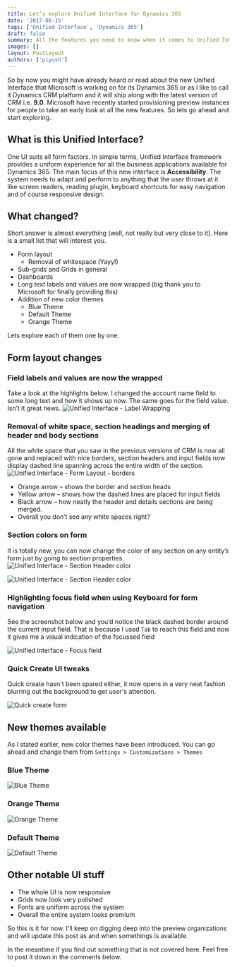 ```yaml
---
title: Let’s explore Unified Interface for Dynamics 365
date: '2017-08-15'
tags: ['Unified Interface', 'Dynamics 365']
draft: false
summary: All the features you need to know when it comes to Unified Interface on Dynamics 365
images: []
layout: PostLayout
authors: ['piyush']
---
```


So by now you might have already heard or read about the new Unified Interface that Microsoft is working on for its Dynamics 365 or as I like to call it Dynamics CRM platform and it will ship along with the latest version of CRM i.e. **9.0**.
Microsoft have recently started provisioning preview instances for people to take an early look at all the new features. So lets go ahead and start exploring.

## What is this Unified Interface?

One UI suits all form factors. In simple terms, Unified Interface framework provides a uniform experience for all the business applications available for Dynamics 365.
The main focus of this new interface is **Accessibility**. The system needs to adapt and perform to anything that the user throws at it like screen readers, reading plugin, keyboard shortcuts for easy navigation and of course responsive design.

## What changed?

Short answer is almost everything (well, not really but very close to it). Here is a small list that will interest you.

- Form layout
  - Removal of whitespace (Yayy!)
- Sub-grids and Grids in general
- Dashboards
- Long text labels and values are now wrapped (big thank you to Microsoft for finally providing this)
- Addition of new color themes
  - Blue Theme
  - Default Theme
  - Orange Theme

Lets explore each of them one by one.

## Form layout changes

### Field labels and values are now the wrapped

Take a look at the highlights below. I changed the account name field to some long text and how it shows up now. The same goes for the field value. Isn’t it great news.
![Unified Interface - Label Wrapping](/static/images/2021/05/Unified_Interface_label_wrapping.png)

### Removal of white space, section headings and merging of header and body sections

All the white space that you saw in the previous versions of CRM is now all gone and replaced with nice borders, section headers and input fields now display dashed line spanning across the entire width of the section.
![Unified Interface - Form Layout - borders](/static/images/2021/05/Unified_Interface_form_layout_borders.png)

- Orange arrow – shows the border and section heads
- Yellow arrow – shows how the dashed lines are placed for input fields
- Black arrow – how neatly the header and details sections are being merged.
- Overall you don’t see any white spaces right?

### Section colors on form

It is totally new, you can now change the color of any section on any entity’s form just by going to section properties.
![Unified Interface - Section Header color](/static/images/2021/05/Unified_interface_section_header_color.png)

![Unified Interface - Section Header color](/static/images/2021/05/Unified_interface_section_header_color_2.png)

### Highlighting focus field when using Keyboard for form navigation

See the screenshot below and you’d notice the black dashed border around the current input field. That is because I used `Tab` to reach this field and now it gives me a visual indication of the focussed field

![Unified Interface - Focus field](/static/images/2021/05/Unified_Interface_focus_field.png)

### Quick Create UI tweaks

Quick create hasn't been spared either, it now opens in a very neat fashion blurring out the background to get user's attention.

![Quick create form](/static/images/2021/05/Quick_create_form.png)

## New themes available

As I stated earlier, new color themes have been introduced. You can go ahead and change them from `Settings > Customizations > Themes`

### Blue Theme

![Blue Theme](/static/images/2021/05/Blue_theme.png)

### Orange Theme

![Orange Theme](/static/images/2021/05/Orange_theme.png)

### Default Theme

![Default Theme](/static/images/2021/05/Default_theme.png)

## Other notable UI stuff

- The whole UI is now responsive
- Grids now look very polished
- Fonts are uniform across the system
- Overall the entire system looks premium

So this is it for now. I'll keep on digging deep into the preview organizations and will update this post as and when somethings is available.

In the meantime if you find out something that is not covered here. Feel free to post it down in the comments below.
